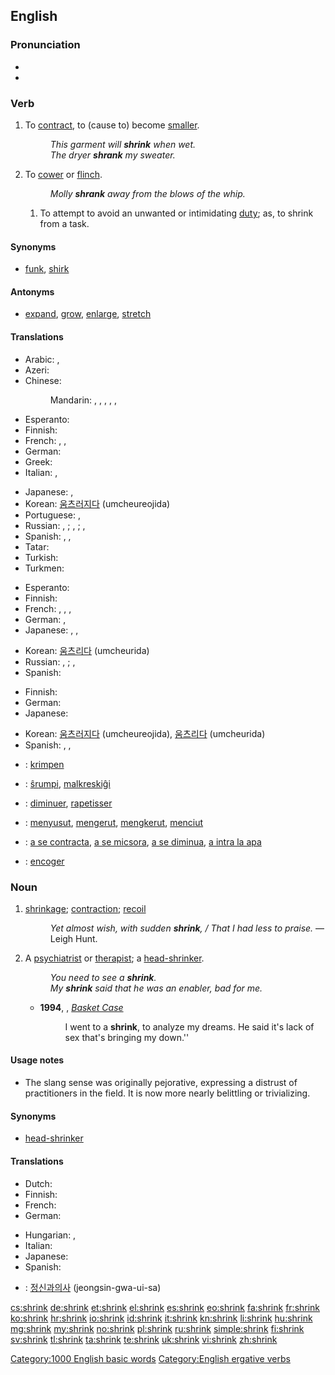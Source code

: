==English==

===Pronunciation===
* {{IPA|/ˈʃɻɪŋk/}}
* {{rhymes|ɪŋk}}

===Verb===
{{en-verb|shrinks|shrinking|'''[[shrank]]''' or '''[[shrunk]]'''|'''[[shrunk]]''' or '''[[shrunken]]'''}}

# {{ergative}} To [[contract]], to (cause to) become [[smaller]].
#: ''This garment will '''shrink''' when wet.''
#: ''The dryer '''shrank''' my sweater.''
# {{intransitive}} To [[cower]] or [[flinch]].
#: ''Molly '''shrank''' away from the blows of the whip.''
## {{intransitive|figuratively}} To attempt to avoid an unwanted or intimidating [[duty]]; as, to shrink from a task.

====Synonyms====
* {{sense|avoid an unwanted task}} [[funk]], [[shirk]]

====Antonyms====
* [[expand]], [[grow]], [[enlarge]], [[stretch]]

====Translations====
{{trans-top|intransitive: to contract, to become smaller}}
* Arabic: {{t|ar|تقلص|tr=taqallaSa}},  {{t|ar|أحجم|tr='aHjama}}
* Azeri: {{t|az|kiçilmək}}
* Chinese:
*: Mandarin: {{t|cmn|收縮|sc=Hani}},  {{t|cmn|收缩|tr=shōusuō|sc=Hani}},  {{t-|cmn|縮|sc=Hani}},  {{t-|cmn|缩|tr=suō|sc=Hani}},  {{t|cmn|縮水|sc=Hani}},  {{t|cmn|缩水|tr=suōshuǐ|sc=Hani}}
* Esperanto: {{t|eo|etiĝi|xs=Esperanto}}
* Finnish: {{t+|fi|kutistua}}
* French: {{t|fr|se réduire}},  {{t+|fr|rétrécir}},  {{t-|fr|se resserrer}}
* German: {{t-|de|schrumpfen}}
* Greek: {{t|el|μπάζω|tr=bázo|sc=Grek}}
* Italian: {{t|it|restringersi}}, {{t|it|ritirarsi}}
{{trans-mid}}
* Japanese: {{t+|ja|縮む|tr=[[ちじむ]], chijimu}}, {{t|ja|縮まる|tr=[[ちじまる]], chijimaru}}
* Korean: [[움츠러지다]] (umcheureojida)
* Portuguese: {{t+|pt|encolher}}, {{t|pt|contrair}}
* Russian: {{t|ru|сжиматься|tr=sžimát’sja}} {{impf}}, {{t|ru|сжаться|tr=sžát’sja}} {{pf.}};  {{t|ru|сокращаться|tr=sokraščát’sja}} {{impf}}, {{t|ru|сократиться|tr=sokratít’sja}} {{impf}}; {{t|ru|уменьшаться|tr=umen’šát’sja}} {{impf}}, {{t+|ru|уменьшиться|tr=umén’šit’sja}} {{pf.}}
* Spanish: {{t|es|contraerse}},  {{t|es|encogerse}}, {{t|es|achicarse}}
* Tatar: {{t|tt|keçeräyü|sc=Cyrl}}
* Turkish: {{t|tr|küçülmek}}
* Turkmen: {{t|tk|kiçelmek}}
{{trans-bottom}}

{{trans-top|transitive: to cause something to shrink}}
* Esperanto: {{t+|eo|etigi|xs=Esperanto}}
* Finnish: {{t-|fi|kutistaa}}
* French: {{t+|fr|rétrécir}},  {{t|fr|faire rétrécir}},  {{t|fr|rapetisser}},  {{t+|fr|diminuer}}
* German: {{t-|de|schrumpfen}},  {{t+|de|abnehmen}}
* Japanese: {{t-|ja|縮める|tr=[[ちじめる]], chijimeru}}, {{t-|ja|縮小する|tr=[[しゅくしょうする]], shukushō suru}}, {{t-|ja|短縮する|tr=[[たんしゅくする]], tanshuku suru}}
{{trans-mid}}
* Korean: [[움츠리다]] (umcheurida)
* Russian: {{t|ru|уменьшать|tr=umen’šát’}} {{impf}}, {{t|ru|уменьшить|tr=umén’šit’}} {{pf.}};  {{t+|ru|сжимать|tr=sžimát’}} {{impf}}, {{t+|ru|сжать|tr=sžat’}} {{pf.}}
* Spanish: {{t|es|encoger}}
{{trans-bottom}}

{{trans-top|intransitive: to attempt to avoid an unwanted or intimidating duty}}
* Finnish: {{t-|fi|luistaa}}
* German: {{t|de|drücken|alt=sich drücken}}
* Japanese: {{t|ja|尻込みする|tr=[[しりごみする]], shirigomi suru}}
{{trans-mid}}
* Korean: [[움츠러지다]] (umcheureojida), {{qualifier|transitive}} [[움츠리다]] (umcheurida)
* Spanish: {{t|es|zafar|alt=zafarse}}, {{t|es|rehuir}}, {{t|es|correr|alt=correrse}}
{{trans-bottom}}

{{checktrans-top}}
* {{ttbc|nl}}: [[krimpen]]
* {{ttbc|eo}}: [[ŝrumpi]], [[malkreskiĝi]]
* {{ttbc|fr}}: [[diminuer]], [[rapetisser]]
* {{ttbc|id}}: [[susut|menyusut]], [[kerut|mengerut]], [[kerut|mengkerut]], [[ciut|menciut]]
{{trans-mid}}
* {{ttbc|ro}}: [[a se contracta]], [[a se micsora]], [[a se diminua]], [[a intra la apa]]
* {{ttbc|es}}: [[encoger]]
{{trans-bottom}}

===Noun===
{{en-noun}}

# [[shrinkage]]; [[contraction]]; [[recoil]]
#: ''Yet almost wish, with sudden '''shrink''', / That I had less to praise.'' &mdash; Leigh Hunt.
# {{slang|sometimes|pejorative}} A [[psychiatrist]] or [[therapist]]; a [[head-shrinker]].
#: ''You need to see a '''shrink'''.''
#: ''My '''shrink''' said that he was an enabler, bad for me.''
#* '''1994''', {{w|Green Day}}, ''[[w:Basket Case (song)|Basket Case]]''
#*: I went to a '''shrink''', to analyze my dreams. He said it's lack of sex that's bringing my down.''

====Usage notes====
* The slang sense was originally pejorative, expressing a distrust of practitioners in the field. It is now more nearly belittling or trivializing.

====Synonyms====
* [[head-shrinker]]

====Translations====
{{trans-top|psychiatrist or therapist (informal, belittling)}}
* Dutch: {{t|nl|zielknijper}}
* Finnish: {{t+|fi|kallonkutistaja}}
* French: {{t+|fr|psy|m}}
* German: {{t|de|Seelenklempner|m}}
{{trans-mid}}
* Hungarian: {{t|hu|fejzsugorító}}, {{t|hu|lélekdoki}}
* Italian: {{t-|it|strizzacervelli|m}}
* Japanese: {{t|ja|精神科医|tr=[[せいしんかい]], sēshin-ka-i}}
* Spanish: {{qualifier|colloquial}} {{t|es|loquero|m}}
{{trans-bottom}}

{{checktrans-top|most of these seem clearly wrong, missing the informal, somewhat pejorative connotation; can't tell about Japanese and Korean}}
{{trans-mid}}
* {{ttbc|ko}}: [[정신과의사]] (jeongsin-gwa-ui-sa)
{{trans-bottom}}

[[Category:1000 English basic words]]
[[Category:English ergative verbs]]

[[cs:shrink]]
[[de:shrink]]
[[et:shrink]]
[[el:shrink]]
[[es:shrink]]
[[eo:shrink]]
[[fa:shrink]]
[[fr:shrink]]
[[ko:shrink]]
[[hr:shrink]]
[[io:shrink]]
[[id:shrink]]
[[it:shrink]]
[[kn:shrink]]
[[li:shrink]]
[[hu:shrink]]
[[mg:shrink]]
[[my:shrink]]
[[no:shrink]]
[[pl:shrink]]
[[ru:shrink]]
[[simple:shrink]]
[[fi:shrink]]
[[sv:shrink]]
[[tl:shrink]]
[[ta:shrink]]
[[te:shrink]]
[[uk:shrink]]
[[vi:shrink]]
[[zh:shrink]]